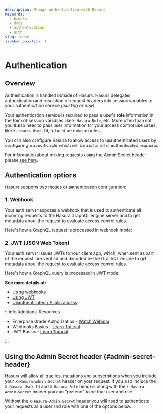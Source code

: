 ```yaml
---
description: Manage authentication with Hasura
keywords:
  - hasura
  - docs
  - authentication
  - auth
slug: index
sidebar_position: 1
---
```



# Authentication

## Overview

Authentication is handled outside of Hasura. Hasura delegates authentication and resolution of request headers into
session variables to your authentication service _(existing or new)_.

Your authentication service is required to pass a user's **role** information in the form of session variables like
`X-Hasura-Role`, etc. More often than not, you'll also need to pass user information for your access control use cases,
like `X-Hasura-User-Id`, to build permission rules.

You can also configure Hasura to allow access to unauthenticated users by configuring a specific role which will be set
for all unauthenticated requests.

For information about making requests using the Admin Secret header please
[see here](/auth/authentication/index.mdx#admin-secret-header).

## Authentication options

Hasura supports two modes of authentication configuration:

### 1. Webhook

Your auth server exposes a webhook that is used to authenticate all incoming requests to the Hasura GraphQL engine
server and to get metadata about the request to evaluate access control rules.

Here's how a GraphQL request is processed in webhook mode:

<Thumbnail src='/img/auth/auth-webhook-overview.png' alt='Authentication using webhooks' width='1000px' />

### 2. JWT (JSON Web Token)

Your auth server issues JWTs to your client app, which, when sent as part of the request, are verified and decoded by
the GraphQL engine to get metadata about the request to evaluate access control rules.

Here's how a GraphQL query is processed in JWT mode:

<Thumbnail src='/img/auth/auth-jwt-overview.png' alt='Authentication using JWT' width='1000px' />

**See more details at:**

- [Using webhooks](/auth/authentication/webhook.mdx)
- [Using JWT](/auth/authentication/jwt.mdx)
- [Unauthenticated / Public access](/auth/authentication/unauthenticated-access.mdx)

:::info Additional Resources

- Enterprise Grade Authorization -
  [Watch Webinar](https://hasura.io/events/webinar/authorization-modeling-hasura/?pg=docs&plcmt=body&cta=watch-webinar&tech=)
- Webhooks Basics - [Learn Tutorial](https://hasura.io/learn/graphql/hasura-authentication/webhook-mode/)
- JWT Basics - [Learn Tutorial](https://hasura.io/learn/graphql/hasura-authentication/jwt-basics/)

:::

## Using the Admin Secret header {#admin-secret-header}

Hasura will allow all queries, mutations and subscriptions when you include your `X-Hasura-Admin-Secret` header on your
request. If you also include the `X-Hasura-User-Id` and `X-Hasura-Role` headers along with the `X-Hasura-Admin-Secret`
header you can "pretend" to be that user and role.

Without the `X-Hasura-Admin-Secret` header you will need to authenticate your requests as a user and role with one of
the options below.
